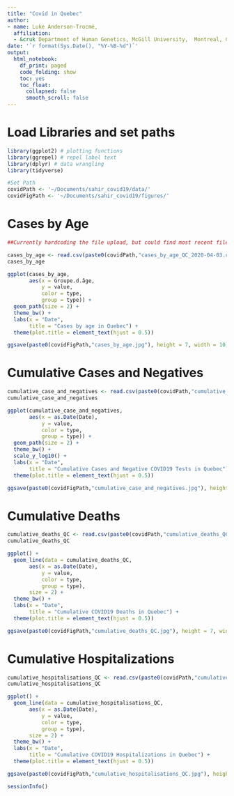 ```yaml
---
title: "Covid in Quebec"
author:
- name: Luke Anderson-Trocmé,
  affiliation:
  - &cruk Department of Human Genetics, McGill University,  Montreal, Canada
date: '`r format(Sys.Date(), "%Y-%B-%d")`'
output:
  html_notebook:
    df_print: paged
    code_folding: show
    toc: yes
    toc_float:
      collapsed: false
      smooth_scroll: false
---
```


# Load Libraries and set paths
```r
library(ggplot2) # plotting functions
library(ggrepel) # repel label text
library(dplyr) # data wrangling
library(tidyverse)

#Set Path
covidPath <- '~/Documents/sahir_covid19/data/'
covidFigPath <- '~/Documents/sahir_covid19/figures/'

```
# Cases by Age
```r
##Currently hardcoding the file upload, but could find most recent file with title_date.csv

cases_by_age <- read.csv(paste0(covidPath,"cases_by_age_QC_2020-04-03.csv"))
cases_by_age

ggplot(cases_by_age,
       aes(x = Groupe.d.âge,
           y = value,
           color = type,
           group = type)) +
  geom_path(size = 2) +
  theme_bw() +
  labs(x = "Date",
       title = "Cases by age in Quebec") +
  theme(plot.title = element_text(hjust = 0.5))

ggsave(paste0(covidFigPath,"cases_by_age.jpg"), height = 7, width = 10)
```
# Cumulative Cases and Negatives
```r
cumulative_case_and_negatives <- read.csv(paste0(covidPath,"cumulative_case_and_negatives_QC_2020-04-03.csv"))
cumulative_case_and_negatives

ggplot(cumulative_case_and_negatives,
       aes(x = as.Date(Date),
           y = value,
           color = type,
           group = type)) +
  geom_path(size = 2) +
  theme_bw() +
  scale_y_log10() +
  labs(x = "Date",
       title = "Cumulative Cases and Negative COVID19 Tests in Quebec") +
  theme(plot.title = element_text(hjust = 0.5))

ggsave(paste0(covidFigPath,"cumulative_case_and_negatives.jpg"), height = 7, width = 10)
```
# Cumulative Deaths
```r
cumulative_deaths_QC <- read.csv(paste0(covidPath,"cumulative_deaths_QC_2020-04-03.csv"))
cumulative_deaths_QC

ggplot() +
  geom_line(data = cumulative_deaths_QC,
       aes(x = as.Date(Date),
           y = value,
           color = type,
           group = type),
       size = 2) +
  theme_bw() +
  labs(x = "Date",
       title = "Cumulative COVID19 Deaths in Quebec") +
  theme(plot.title = element_text(hjust = 0.5))

ggsave(paste0(covidFigPath,"cumulative_deaths_QC.jpg"), height = 7, width = 10)
```

# Cumulative Hospitalizations
```r
cumulative_hospitalisations_QC <- read.csv(paste0(covidPath,"cumulative_hospitalisations_QC_2020-04-03.csv"))
cumulative_hospitalisations_QC

ggplot() +
  geom_line(data = cumulative_hospitalisations_QC,
       aes(x = as.Date(Date),
           y = value,
           color = type,
           group = type),
       size = 2) +
  theme_bw() +
  labs(x = "Date",
       title = "Cumulative COVID19 Hospitalizations in Quebec") +
  theme(plot.title = element_text(hjust = 0.5))

ggsave(paste0(covidFigPath,"cumulative_hospitalisations_QC.jpg"), height = 7, width = 10)
```


```r
sessionInfo()
```

